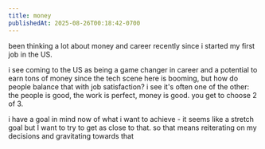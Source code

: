 ```yaml
---
title: money
publishedAt: 2025-08-26T00:18:42-0700
---
```


been thinking a lot about money and career recently since i started my first job in the US.

i see coming to the US as being a game changer in career and a potential to earn tons of money since the tech scene here is booming, but how do people balance that with
job satisfaction? i see it's often one of the other: the people is good, the work is perfect, money is good. you get to choose 2 of 3.

i have a goal in mind now of what i want to achieve - it seems like a stretch goal but I want to try to get as close to that. so that means reiterating on my decisions and gravitating towards that
